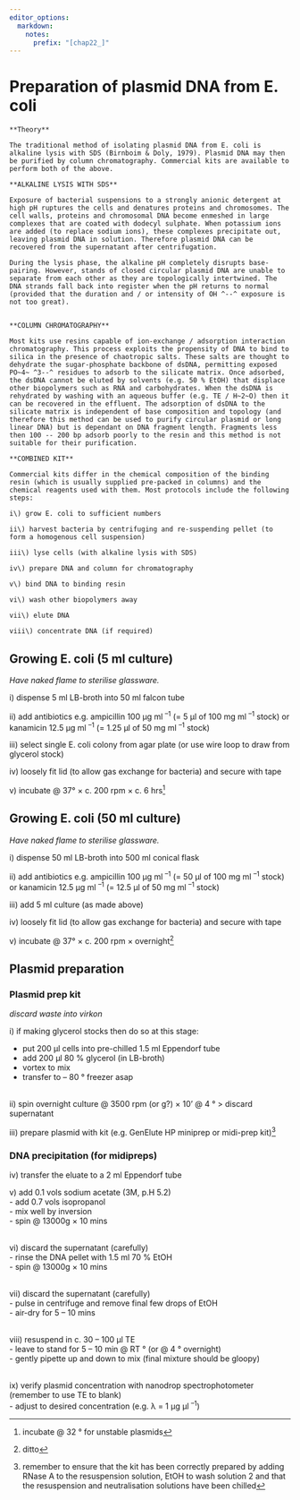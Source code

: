 ```yaml
---
editor_options:
  markdown:
    notes:
      prefix: "[chap22_]"
---
```


# Preparation of plasmid DNA from E. coli

```block2

**Theory**

The traditional method of isolating plasmid DNA from E. coli is alkaline lysis with SDS (Birnboim & Doly, 1979). Plasmid DNA may then be purified by column chromatography. Commercial kits are available to perform both of the above.

**ALKALINE LYSIS WITH SDS**

Exposure of bacterial suspensions to a strongly anionic detergent at high pH ruptures the cells and denatures proteins and chromosomes. The cell walls, proteins and chromosomal DNA become enmeshed in large complexes that are coated with dodecyl sulphate. When potassium ions are added (to replace sodium ions), these complexes precipitate out, leaving plasmid DNA in solution. Therefore plasmid DNA can be recovered from the supernatant after centrifugation.

During the lysis phase, the alkaline pH completely disrupts base-pairing. However, stands of closed circular plasmid DNA are unable to separate from each other as they are topologically intertwined. The DNA strands fall back into register when the pH returns to normal (provided that the duration and / or intensity of OH ^--^ exposure is not too great).


**COLUMN CHROMATOGRAPHY**

Most kits use resins capable of ion-exchange / adsorption interaction chromatography. This process exploits the propensity of DNA to bind to silica in the presence of chaotropic salts. These salts are thought to dehydrate the sugar-phosphate backbone of dsDNA, permitting exposed PO~4~ ^3--^ residues to adsorb to the silicate matrix. Once adsorbed, the dsDNA cannot be eluted by solvents (e.g. 50 % EtOH) that displace other biopolymers such as RNA and carbohydrates. When the dsDNA is rehydrated by washing with an aqueous buffer (e.g. TE / H~2~O) then it can be recovered in the effluent. The adsorption of dsDNA to the silicate matrix is independent of base composition and topology (and therefore this method can be used to purify circular plasmid or long linear DNA) but is dependant on DNA fragment length. Fragments less then 100 -- 200 bp adsorb poorly to the resin and this method is not suitable for their purification.

**COMBINED KIT**

Commercial kits differ in the chemical composition of the binding resin (which is usually supplied pre-packed in columns) and the chemical reagents used with them. Most protocols include the following steps:

i\) grow E. coli to sufficient numbers

ii\) harvest bacteria by centrifuging and re-suspending pellet (to form a homogenous cell suspension)

iii\) lyse cells (with alkaline lysis with SDS)

iv\) prepare DNA and column for chromatography

v\) bind DNA to binding resin

vi\) wash other biopolymers away

vii\) elute DNA

viii\) concentrate DNA (if required)

```


## Growing E. coli (5 ml culture)

*Have naked flame to sterilise glassware.*

i\) dispense 5 ml LB-broth into 50 ml falcon tube

ii\) add antibiotics e.g. ampicillin 100 μg ml ^--1^ (= 5 μl of 100 mg ml ^--1^ stock) or kanamicin 12.5 μg ml ^--1^ (= 1.25 μl of 50 mg ml ^--1^ stock)

iii\) select single E. coli colony from agar plate (or use wire loop to draw from glycerol stock)

iv\) loosely fit lid (to allow gas exchange for bacteria) and secure with tape

v\) incubate @ 37° × c. 200 rpm × c. 6 hrs[^22_1]  


## Growing E. coli (50 ml culture)

*Have naked flame to sterilise glassware.*

i\) dispense 50 ml LB-broth into 500 ml conical flask

ii\) add antibiotics e.g. ampicillin 100 μg ml ^--1^ (= 50 μl of 100 mg ml ^--1^ stock) or kanamicin 12.5 μg ml ^--1^ (= 12.5 μl of 50 mg ml ^--1^ stock)

iii\) add 5 ml culture (as made above)

iv\) loosely fit lid (to allow gas exchange for bacteria) and secure with tape

v\) incubate @ 37° × c. 200 rpm × overnight[^22_2]


## Plasmid preparation  

### Plasmid prep kit

*discard waste into virkon*

i\) if making glycerol stocks then do so at this stage:  

  - put 200 μl cells into pre-chilled 1.5 ml Eppendorf tube  
  - add 200 μl 80 % glycerol (in LB-broth)  
  - vortex to mix  
  - transfer to -- 80 ° freezer asap  

<br>
ii\) spin overnight culture @ 3500 rpm (or g?) × 10' @ 4 ° > discard supernatant

iii\) prepare plasmid with kit (e.g. GenElute HP miniprep or midi-prep kit)[^22_3]  


### DNA precipitation (for midipreps)

iv\) transfer the eluate to a 2 ml Eppendorf tube

v\) add 0.1 vols sodium acetate (3M, p.H 5.2)  
  - add 0.7 vols isopropanol  
  - mix well by inversion  
  - spin @ 13000g × 10 mins  

<br>
vi\) discard the supernatant (carefully)  
  - rinse the DNA pellet with 1.5 ml 70 % EtOH  
  - spin @ 13000g × 10 mins  

<br>
vii\) discard the supernatant (carefully)  
  - pulse in centrifuge and remove final few drops of EtOH  
  - air-dry for 5 -- 10 mins  

<br>
viii\) resuspend in c. 30 -- 100 μl TE  
  - leave to stand for 5 -- 10 min @ RT ° (or @ 4 ° overnight)  
  - gently pipette up and down to mix (final mixture should be gloopy)  

<br>
ix\) verify plasmid concentration with nanodrop spectrophotometer (remember to use TE to blank)  
  - adjust to desired concentration (e.g. λ = 1 μg μl ^--1^)  


[^22_1]: incubate @ 32 ° for unstable plasmids

[^22_2]: ditto

[^22_3]: remember to ensure that the kit has been correctly prepared by adding RNase A to the resuspension solution, EtOH to wash solution 2 and that the resuspension and neutralisation solutions have been chilled
